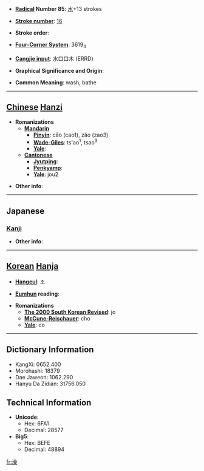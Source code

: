 * '''[[Wiktionary:Chinese radical index| Radical]] Number 85''': [[Wiktionary:Chinese radical index 水|水]]+13 strokes

* '''[[Wiktionary:Chinese total strokes index|Stroke number]]''': [[Wiktionary:Chinese total strokes index 16|16]]

* '''Stroke order''': 

* '''[[Wiktionary:Chinese four corner index|Four-Corner System]]''': 3619<sub>4</sub>

* '''[[Wiktionary:Chinese Cangjie index|Cangjie input]]''': 水口口木 (ERRD)

* '''Graphical Significance and Origin''': 

* '''Common Meaning''': wash, bathe

----

== [[Chinese]] [[Hanzi]] ==

* '''Romanizations'''
** '''[[Mandarin]]'''
*** '''[[Pinyin]]''': cāo (cao1), zǎo (zao3)
*** '''[[Wade-Giles]]''': ts'ao<sup>1</sup>, tsao<sup>3</sup>
*** '''[[Yale]]''': 
** '''[[Cantonese]]'''
*** '''[[Jyutping]]''':
*** '''[[Penkyamp]]''': 
*** '''[[Yale]]''': jou2

* '''Other info''': 

----

==Japanese==
===[[Kanji]]===
{{kanji|on readings=[[そう]] (sō)
|kun readings=[[あらう]] (arau)
}}

* '''Other info''':  

----

== [[Korean]] [[Hanja]] ==

* '''[[Hangeul]]''': 조

* '''[[Eumhun]] reading''': 

* '''Romanizations'''
** '''[[The 2000 South Korean Revised Romanization|The 2000 South Korean Revised]]''': jo
** '''[[McCune-Reischauer]]''': cho
** '''[[Yale]]''': co

----

== Dictionary Information ==

* KangXi: 0652.400
* Morohashi: 18379
* Dae Jaweon: 1062.290
* Hanyu Da Zidian: 31756.050

== Technical Information ==

* '''Unicode''':
** Hex: 6FA1
** Decimal: 28577
* '''Big5''':
** Hex: BEFE
** Decimal: 48894

[[fr:澡]]
